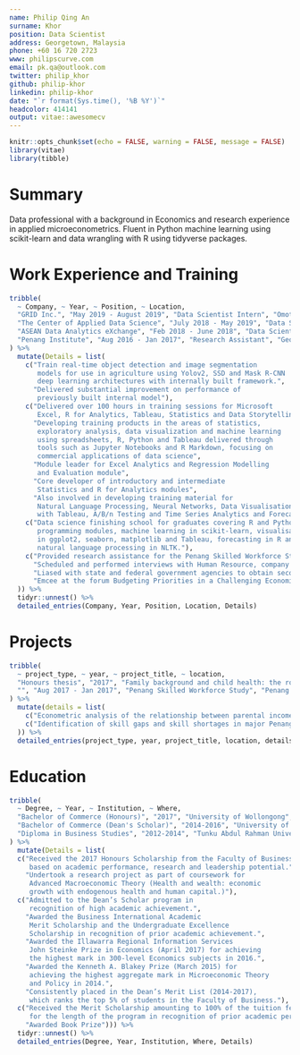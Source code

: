 ```yaml
---
name: Philip Qing An 
surname: Khor
position: Data Scientist
address: Georgetown, Malaysia
phone: +60 16 720 2723
www: philipscurve.com
email: pk.qa@outlook.com
twitter: philip_khor
github: philip-khor
linkedin: philip-khor
date: "`r format(Sys.time(), '%B %Y')`"
headcolor: 414141
output: vitae::awesomecv
---
```


```r
knitr::opts_chunk$set(echo = FALSE, warning = FALSE, message = FALSE)
library(vitae)
library(tibble)
```

# Summary

Data professional with a background in Economics and research experience in applied microeconometrics. Fluent in Python machine learning using scikit-learn and data wrangling with R using tidyverse packages.

# Work Experience and Training 

```r
tribble(
  ~ Company, ~ Year, ~ Position, ~ Location, 
  "GRID Inc.", "May 2019 - August 2019", "Data Scientist Intern", "Omote-sando, Tokyo",
  "The Center of Applied Data Science", "July 2018 - May 2019", "Data Scientist Associate", "Bangsar South, Kuala Lumpur",
  "ASEAN Data Analytics eXchange", "Feb 2018 - June 2018", "Data Scientist Trainee", "Bangsar South, Kuala Lumpur", 
  "Penang Institute", "Aug 2016 - Jan 2017", "Research Assistant", "George Town, Penang"
) %>% 
  mutate(Details = list(
    c("Train real-time object detection and image segmentation
       models for use in agriculture using Yolov2, SSD and Mask R-CNN
       deep learning architectures with internally built framework.", 
      "Delivered substantial improvement on performance of
       previously built internal model"), 
    c("Delivered over 100 hours in training sessions for Microsoft 
       Excel, R for Analytics, Tableau, Statistics and Data Storytelling", 
      "Developing training products in the areas of statistics, 
       exploratory analysis, data visualization and machine learning 
       using spreadsheets, R, Python and Tableau delivered through 
       tools such as Jupyter Notebooks and R Markdown, focusing on 
       commercial applications of data science",
      "Module leader for Excel Analytics and Regression Modelling 
       and Evaluation module",
      "Core developer of introductory and intermediate 
       Statistics and R for Analytics modules",
      "Also involved in developing training material for 
       Natural Language Processing, Neural Networks, Data Visualisation 
       with Tableau, A/B/n Testing and Time Series Analytics and Forecasting modules"), 
    c("Data science finishing school for graduates covering R and Python 
       programming modules, machine learning in scikit-learn, visualisation 
       in ggplot2, seaborn, matplotlib and Tableau, forecasting in R and 
       natural language processing in NLTK."), 
    c("Provided research assistance for the Penang Skilled Workforce Study project, which identifies skills shortages and skill gaps in key economic sectors in Penang.",
      "Scheduled and performed interviews with Human Resource, company executives and other governmental and non- governmental stakeholders.", 
      "Liased with state and federal government agencies to obtain secondary data.", 
      "Emcee at the forum Budgeting Priorities in a Challenging Economic Environment (Nov 2016).")
  )) %>% 
  tidyr::unnest() %>% 
  detailed_entries(Company, Year, Position, Location, Details)
```

# Projects 

```r
tribble(
  ~ project_type, ~ year, ~ project_title, ~ location, 
  "Honours thesis", "2017", "Family background and child health: the role of socioeconomic status and skills", "University of Wollongong", 
  "", "Aug 2017 - Jan 2017", "Penang Skilled Workforce Study", "Penang Institute"
) %>% 
  mutate(details = list(
    c("Econometric analysis of the relationship between parental income and child health status in Australia using two large longitudinal datasets."), 
    c("Identification of skill gaps and skill shortages in major Penang economic sectors through qualitative interviews and desk research.")
  )) %>% 
  detailed_entries(project_type, year, project_title, location, details)
```

\newpage 

# Education

```r
tribble(
  ~ Degree, ~ Year, ~ Institution, ~ Where, 
  "Bachelor of Commerce (Honours)", "2017", "University of Wollongong", "NSW, Australia",
  "Bachelor of Commerce (Dean's Scholar)", "2014-2016", "University of Wollongong", "NSW, Australia",
  "Diploma in Business Studies", "2012-2014", "Tunku Abdul Rahman University College", "George Town, Penang"
) %>% 
  mutate(Details = list(
  c("Received the 2017 Honours Scholarship from the Faculty of Business 
     based on academic performance, research and leadership potential.", 
    "Undertook a research project as part of coursework for 
     Advanced Macroeconomic Theory (Health and wealth: economic 
     growth with endogenous health and human capital.)"), 
  c("Admitted to the Dean’s Scholar program in 
     recognition of high academic achievement.", 
    "Awarded the Business International Academic
     Merit Scholarship and the Undergraduate Excellence 
     Scholarship in recognition of prior academic achievement.", 
    "Awarded the Illawarra Regional Information Services 
     John Steinke Prize in Economics (April 2017) for achieving 
     the highest mark in 300-level Economics subjects in 2016.", 
    "Awarded the Kenneth A. Blakey Prize (March 2015) for 
     achieving the highest aggregate mark in Microeconomic Theory
     and Policy in 2014.", 
    "Consistently placed in the Dean’s Merit List (2014-2017), 
     which ranks the top 5% of students in the Faculty of Business."), 
  c("Received the Merit Scholarship amounting to 100% of the tuition fees 
     for the length of the program in recognition of prior academic performance", 
    "Awarded Book Prize"))) %>% 
  tidyr::unnest() %>% 
  detailed_entries(Degree, Year, Institution, Where, Details)
```




